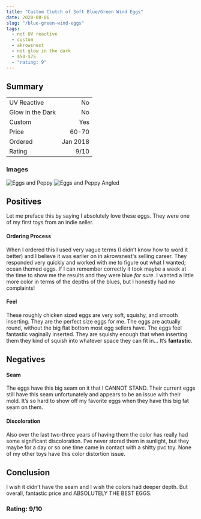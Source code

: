 ```yaml
---
title: "Custom Clutch of Soft Blue/Green Wind Eggs"
date: 2020-08-06
slug: "/blue-green-wind-eggs"
tags:
  - not UV reactive
  - custom
  - akrowsnest
  - not glow in the dark
  - $50-$75
  - "rating: 9"
---
```


## Summary

|                  |          |
| ---------------- | -------: |
| UV Reactive      | No       |
| Glow in the Dark | No       |
| Custom           | Yes      |
| Price            | 60-70    |
| Ordered          | Jan 2018 |
| Rating           | 9/10     |

### Images

![Eggs and Peppy](./egg-and-peppy.jpg)
![Eggs and Peppy Angled](./egg-and-peppy-angle.jpg)

## Positives

Let me preface this by saying I absolutely love these eggs. They were one of my first toys from an indie seller.

#### Ordering Process
When I ordered this I used very vague terms (I didn’t know how to word it better) and I believe it was earlier on in akrowsnest's selling career. They responded very quickly and worked with me to figure out what I wanted; ocean themed eggs.
If I can remember correctly it took maybe a week at the time to show me the results and they were blue *for sure*. I wanted a little more color in terms of the depths of the blues, but I honestly had no complaints! 

#### Feel
These roughly chicken sized eggs are very soft, squishy, and smooth inserting. They are the perfect size eggs for me. The eggs are actually round, without the big flat bottom most egg sellers have.
The eggs feel fantastic vaginally inserted. They are squishy enough that when inserting them they kind of squish into whatever space they can fit in... It’s **fantastic**. 

## Negatives

#### Seam

The eggs have this big seam on it that I CANNOT STAND.
Their current eggs still have this seam unfortunately and appears to be an issue with their mold.
It’s so hard to show off my favorite eggs when they have this big fat seam on them.

#### Discoloration
Also over the last two-three years of having them the color has really had some significant discoloration.
I’ve never stored them in sunlight, but they maybe for a day or so one time came in contact with a shitty pvc toy.
None of my other toys have this color distortion issue. 

## Conclusion

I wish it didn’t have the seam and I wish the colors had deeper depth. But overall, fantastic price and ABSOLUTELY THE BEST EGGS.

### Rating: 9/10